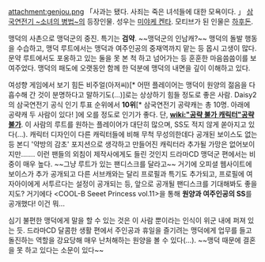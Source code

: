 attachment:genjou.png
「사과는 됐다. 사죄는 죽은 녀석들에 대한 모욕이다. 」
[[삼국연전기 ~소녀의 병법~]]의 등장인물. 성우는 [[미야케 켄타]]. 
모티브가 된 인물은 [[하후돈]].

맹덕의 사촌으로 맹덕군의 중진. 특기는 '''검약'''. ~~맹덕군의 인남캐?~~ 맹덕의 돌발 행동을 수습하고, 맹덕 루트에서는 맹덕과 여주인공의 중재역까지 맡는 등 몹시 고생이 많다. 문약 루트에서도 포옹하고 있는 둘을 못 본 척 하고 넘어가는 등 훈훈한 마음씀씀이를 보여주었다. 맹덕의 패도에 오랫동안 함께 한 덕분에 맹덕의 내면을 깊이 이해하고 있다.

여성향 게임에서 보기 힘든 비주얼(아저씨)[* 어떤 플레이어는 맹덕이 원양의 젊음을 다 흡수해 간 것이 분명하다고 말하기도(...)]로는 상상하기 힘들 정도로 좋은 사람.  Daisy2의 삼국연전기 공식 인기 투표 순위에서 '''10위'''[* 삼국연전기 공략캐는 총 10명. 아래에 공략캐 두 사람이 있다! ]에 오를 정도로 인기가 좋다. 단, '''[[wiki:"공략 불가 캐릭터"공략 불가]]'''. 이 사람의 루트를 원하는 플레이어가 대단히 많으며, SS도 적지 않게 쏟아지고 있다(…). 캐릭터 디자인이 다른 캐릭터들에 비해 무척 무성의한데다 공개된 보이스도 없는 등 본디 '약방의 감초' 포지션으로 생각하고 만들어진 캐릭터라 추가될 가망은 없어보이지만……. 이런 팬들의 외침이 제작사에게도 들린 것인지 드라마CD 맹덕군 편에서는 비중이 매우 높다. ~~그냥 루트가 있는 팬디스크를 달라고~~ 거기에 오피셜 웹사이트에 보이스가 추가 공개되고 다른 서브캐와는 달리 프로필과 특기도 추가되고, 프로필에 여자아이에게 서투르다는 설정이 공개되는 등, 앞으로 공개될 팬디스크를 기대해봐도 좋을지도? 
거기에다 <COOL-B Seeet Princess vol.11>을 통해 '''원양과 여주인공의 SS'''를 공개했다! 이건 뭐...

심기 불편한 맹덕에게 말을 할 수 있는 것은 이 사람 뿐이라는 인식이 위군 내에 퍼져 있는 듯. 드라마CD 달콤한 생활 편에서 주인공과 휴일을 즐기려는 맹덕에게 업무를 들고 돌진하는 역할을 강요당해 매우 난처해하는 원양을 볼 수 있다(…).
~~맹덕 때문에 결혼을 못 하고 있다는 소문이 있다~~
